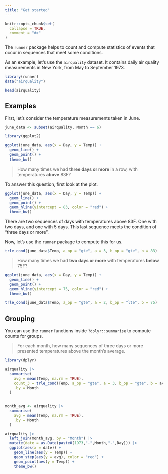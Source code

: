 ```yaml
---
title: "Get started"
---
```


```r
knitr::opts_chunk$set(
  collapse = TRUE,
  comment = "#>"
)
```

The `runner` package helps to count and compute statistics of events that occur in sequences that meet some conditions.

As an example, let's use the `airquality` dataset. It contains daily air quality measurements in New York, from May to September 1973.

```r
library(runner)
data("airquality")

head(airquality)
```

## Examples

First, let's consider the temperature measurements taken in June.

```r
june_data <- subset(airquality, Month == 6)
```

```r
library(ggplot2)

ggplot(june_data, aes(x = Day, y = Temp)) +
  geom_line() +
  geom_point() +
  theme_bw()
```

> How many times we had **three days or more** in a row, with temperatures **above** 83F?

To answer this question, first look at the plot.

```r
ggplot(june_data, aes(x = Day, y = Temp)) +
  geom_line() +
  geom_point() +
  geom_hline(yintercept = 83, color = "red") +
  theme_bw()
```

There are two sequences of days with temperatures above 83F. One with two days, and one with 5 days. This last sequence meets the condition of "three days or more".

Now, let's use the `runner` package to compute this for us.

```r
trle_cond(june_data$Temp, a_op = "gte", a = 3, b_op = "gte", b = 83)
```

> How many times we had **two days or more** with temperatures **below** 75F?

```r
ggplot(june_data, aes(x = Day, y = Temp)) +
  geom_line() +
  geom_point() +
  geom_hline(yintercept = 75, color = "red") +
  theme_bw()
```

```r
trle_cond(june_data$Temp, a_op = "gte", a = 2, b_op = "lte", b = 75)
```

## Grouping

You can use the `runner` functions inside `?dplyr::summarise` to compute counts for groups.

> For each month, how many sequences of three days or more presented temperatures above the month's average.

```r
library(dplyr)

airquality |>
  summarise(
    avg = mean(Temp, na.rm = TRUE),
    count_3 = trle_cond(Temp, a_op = "gte", a = 3, b_op = "gte", b = avg), 
    .by = Month
  )
  
```

```r
month_avg <- airquality |>
  summarise(
    avg = mean(Temp, na.rm = TRUE),
    .by = Month
  )

airquality |>
  left_join(month_avg, by = "Month") |>
  mutate(date = as.Date(paste0(1973,"-",Month,"-",Day))) |> 
  ggplot(aes(x = date)) +
    geom_line(aes(y = Temp)) +
    geom_step(aes(y = avg), color = "red") +
    geom_point(aes(y = Temp)) +
    theme_bw()
```
